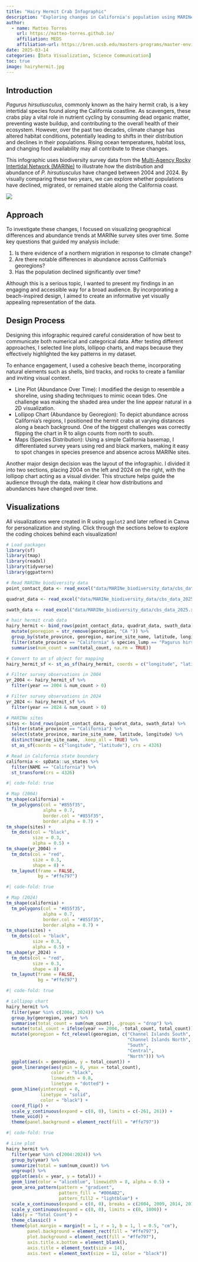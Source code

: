 ```yaml
---
title: "Hairy Hermit Crab Infographic"
description: "Exploring changes in California's population using MARINe biodiversity surveys."
author:
  - name: Matteo Torres
    url: https://matteo-torres.github.io/
    affiliation: MEDS
    affiliation-url: https://bren.ucsb.edu/masters-programs/master-environmental-data-science
date: 2025-03-14
categories: [Data Visualization, Science Communication]
toc: true
image: hairyhermit.jpg
---
```


## Introduction

*Pagurus hirsutiusculus*, commonly known as the hairy hermit crab, is a key intertidal species found along the California coastline. As scavengers, these crabs play a vital role in nutrient cycling by consuming dead organic matter, preventing waste buildup, and contributing to the overall health of their ecosystem. However, over the past two decades, climate change has altered habitat conditions, potentially leading to shifts in their distribution and declines in their populations. Rising ocean temperatures, habitat loss, and changing food availability may all contribute to these changes.

This infographic uses biodiversity survey data from the [Multi-Agency Rocky Intertidal Network (MARINe)](https://marine.ucsc.edu/methods/biodiversity-methods.html) to illustrate how the distribution and abundance of *P. hirsutiusculus* have changed between 2004 and 2024. By visually comparing these two years, we can explore whether populations have declined, migrated, or remained stable along the California coast.

![](infographic.png)

## Approach

To investigate these changes, I focused on visualizing geographical differences and abundance trends at MARINe survey sites over time. Some key questions that guided my analysis include:

1. Is there evidence of a northern migration in response to climate change?
2. Are there notable differences in abundance across California's georegions?
3. Has the population declined significantly over time?

Although this is a serious topic, I wanted to present my findings in an engaging and accessible way for a broad audience. By incorporating a beach-inspired design, I aimed to create an informative yet visually appealing representation of the data.

## Design Process

Designing this infographic required careful consideration of how best to communicate both numerical and categorical data. After testing different approaches, I selected line plots, lollipop charts, and maps because they effectively highlighted the key patterns in my dataset.

To enhance engagement, I used a cohesive beach theme, incorporating natural elements such as shells, bird tracks, and rocks to create a familiar and inviting visual context.

- Line Plot (Abundance Over Time): I modified the design to resemble a shoreline, using shading techniques to mimic ocean tides. One challenge was making the shaded area under the line appear natural in a 2D visualization.
- Lollipop Chart (Abundance by Georegion): To depict abundance across California's regions, I positioned the hermit crabs at varying distances along a beach background. One of the biggest challenges was correctly flipping the chart in R to align counts from north to south.
- Maps (Species Distribution): Using a simple California basemap, I differentiated survey years using red and black markers, making it easy to spot changes in species presence and absence across MARINe sites.

Another major design decision was the layout of the infographic. I divided it into two sections, placing 2004 on the left and 2024 on the right, with the lollipop chart acting as a visual divider. This structure helps guide the audience through the data, making it clear how distributions and abundances have changed over time.

## Visualizations

All visualizations were created in R using `ggplot2` and later refined in Canva for personalization and styling. Click through the sections below to explore the coding choices behind each visualization!

```r
# Load packages
library(sf)
library(tmap)
library(readxl)
library(tidyverse)
library(ggpattern)

# Read MARINe biodiversity data
point_contact_data <- read_excel("data/MARINe_biodiversity_data/cbs_data_2025.xlsx", sheet = 2)

quadrat_data <- read_excel("data/MARINe_biodiversity_data/cbs_data_2025.xlsx", sheet = 3)

swath_data <- read_excel("data/MARINe_biodiversity_data/cbs_data_2025.xlsx", sheet = 4)

# hair hermit crab data
hairy_hermit <- bind_rows(point_contact_data, quadrat_data, swath_data) %>% 
  mutate(georegion = str_remove(georegion, "CA ")) %>%
  group_by(state_province, georegion, marine_site_name, latitude, longitude, species_lump, year) %>%
  filter(state_province == "California" & species_lump == "Pagurus hirsutiusculus") %>%
  summarise(num_count = sum(total_count, na.rm = TRUE))

# Convert to an sf object for mapping
hairy_hermit_sf <- st_as_sf(hairy_hermit, coords = c("longitude", "latitude"), crs = 4326)

# Filter survey observations in 2004
yr_2004 <- hairy_hermit_sf %>%
  filter(year == 2004 & num_count > 0)

# Filter survey observations in 2024
yr_2024 <- hairy_hermit_sf %>%
  filter(year == 2024 & num_count > 0)

# MARINe sites
sites <- bind_rows(point_contact_data, quadrat_data, swath_data) %>%
  filter(state_province == "California") %>%
  select(state_province, marine_site_name, latitude, longitude) %>%
  distinct(marine_site_name, .keep_all = TRUE) %>%
  st_as_sf(coords = c("longitude", "latitude"), crs = 4326)

# Read in California state boundary 
california <- spData::us_states %>% 
  filter(NAME == "California") %>%
  st_transform(crs = 4326)
```

```r
#| code-fold: true

# Map (2004)
tm_shape(california) +
  tm_polygons(col = "#855f35",
              alpha = 0.7,
              border.col = "#855f35",
              border.alpha = 0.7) +
tm_shape(sites) +
  tm_dots(col = "black",
          size = 0.3,
          alpha = 0.5) +
tm_shape(yr_2004) +
  tm_dots(col = "red",
          size = 0.3,
          shape = 8) +
  tm_layout(frame = FALSE,
            bg = "#ffe797")
```

```r
#| code-fold: true

# Map (2024)
tm_shape(california) +
  tm_polygons(col = "#855f35",
              alpha = 0.7,
              border.col = "#855f35",
              border.alpha = 0.7) +
tm_shape(sites) +
  tm_dots(col = "black",
          size = 0.3,
          alpha = 0.5) +
tm_shape(yr_2024) + 
  tm_dots(col = "red",
          size = 0.3,
          shape = 8) +
  tm_layout(frame = FALSE,
            bg = "#ffe797")
```

```r
#| code-fold: true

# Lollipop chart
hairy_hermit %>%
  filter(year %in% c(2004, 2024)) %>%
  group_by(georegion, year) %>%
  summarise(total_count = sum(num_count), .groups = "drop") %>%
  mutate(total_count = ifelse(year == 2004, -total_count, total_count)) %>%
  mutate(georegion = fct_relevel(georegion, c("Channel Islands South",
                                              "Channel Islands North",
                                              "South",
                                              "Central",
                                              "North"))) %>% 
  ggplot(aes(x = georegion, y = total_count)) +  
  geom_linerange(aes(ymin = 0, ymax = total_count),
                 color = "black",
                 linewidth = 0.8, 
                 linetype = "dotted") +
  geom_hline(yintercept = 0, 
             linetype = "solid", 
             color = "black") +
  coord_flip() +
  scale_y_continuous(expand = c(0, 0), limits = c(-261, 261)) +
  theme_void() +
  theme(panel.background = element_rect(fill = "#ffe797"))
```

```r
#| code-fold: true

# Line plot
hairy_hermit %>%
  filter(year %in% c(2004:2024)) %>%
  group_by(year) %>%
  summarize(total = sum(num_count)) %>%
  ungroup() %>%
  ggplot(aes(x = year, y = total)) +
  geom_line(color = "aliceblue", linewidth = 8, alpha = 0.5) +
  geom_area_pattern(pattern = "gradient",
                    pattern_fill = "#006AB2",
                    pattern_fill2 = "lightblue") +
  scale_x_continuous(expand = c(0, 0), breaks = c(2004, 2009, 2014, 2019, 2024)) +
  scale_y_continuous(expand = c(0, 0), limits = c(0, 1000)) +
  labs(y = "Total Count") +
  theme_classic() +
  theme(plot.margin = margin(t = 1, r = 1, b = 1, l = 0.5, "cm"),
        panel.background = element_rect(fill = "#ffe797"),
        plot.background = element_rect(fill = "#ffe797"),
        axis.title.x.bottom = element_blank(),
        axis.title = element_text(size = 14),
        axis.text = element_text(size = 12, color = "black"))
```


